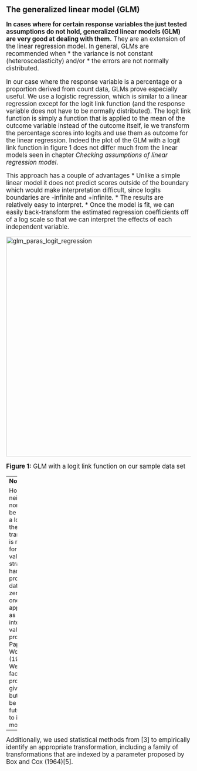 ## The generalized linear model (GLM)
<big>

**In cases where for certain response variables the just tested assumptions do not hold, generalized linear models (GLM) are very good at dealing with them.** They are an extension of the linear regression model.
In general, GLMs are recommended when
* the variance is not constant (heteroscedasticity) and/or
* the errors are not normally distributed.

In our case where the response variable is a percentage or a proportion derived from count data, GLMs prove especially useful. We use a logistic regression, which is similar to a linear regression except for the logit link function (and the response variable does not have to be normally distributed). The logit link function is simply a function that is applied to the mean of the outcome variable instead of the outcome itself, ie we transform the percentage scores into logits and use them as outcome for the linear regression. Indeed the plot of the GLM with a logit link function in figure 1 does not differ much from the linear models seen in chapter _Checking assumptions of linear regression model_.

This approach has a couple of advantages
* Unlike a simple linear model it does not predict scores outside of the boundary which would make interpretation difficult, since logits boundaries are -infinite and +infinite.
* The results are relatively easy to interpret.
* Once the model is fit, we can easily back-transform the estimated regression coefficients off of a log scale so that we can interpret the effects of each independent variable.

<p>
    <img src="../img/glm_paras_logit_regression.png" alt="glm_paras_logit_regression" width="600px"/>
</p>
**Figure 1:** GLM with a logit link function on our sample data set

---
**Note:**

However, neither zeros nor ones can be included in a logit, since the logit transformation is not defined for those values. 
A strategy for handling proportions data in which zeros and ones may appear as well as intermediate values was proposed by Papke and Wooldridge (1996) [4]. We did not face this problem in the given data set but is might be relevant for future data set to improve our model.

---

<!--- Beta-Regression might be the model you are looking for. The following vignette shows how to apply beta regression in R using Cribari-Neto's and Zeileis's "betareg"-Package: ftp://cran.r-project.org/pub/R/web/packages/betareg/vignettes/betareg.pdf 
--->

Additionally, we used statistical methods from [3] to empirically identify an appropriate transformation, including a family of transformations that are indexed by a parameter proposed by Box and Cox (1964)[5].
</big>
